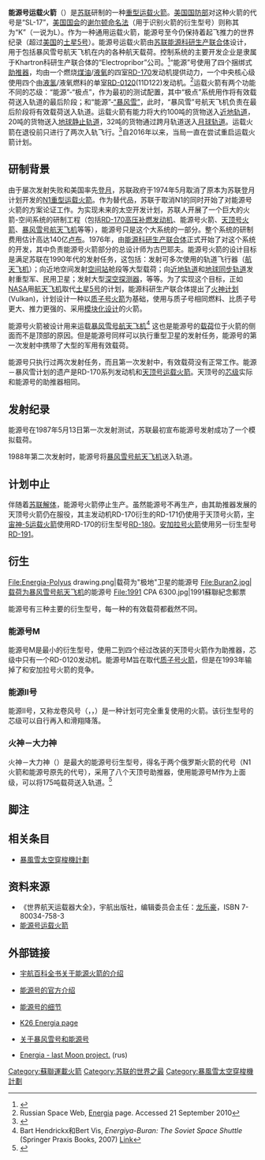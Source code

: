 {{noteTA
|1=zh-cn:能源号; zh-tw:能量號;
|2=zh-cn:能源II号; zh-tw:能量II號;
|3=zh-cn:宇宙神-5运载火箭; zh-tw:擎天神五號運載火箭;
|4=zh-cn:德尔塔-4运载火箭; zh-tw:三角洲四號號運載火箭;
|5=zh-hans:拜科努尔; zh-hant:白寇努爾;
|6=zh-hans:航天; zh-hant:太空;
|7=zh-hans:土星5号; zh-hant:農神五號;
|8=zh-hans:航天飞机; zh-hant:太空梭;
|9=zh-hans:空间; zh-hant:太空;
|10=zh-hans:模块; zh-hant:模組;
|11=zh-hans:助推级; zh-hant:輔助火箭;
}}
{{Infobox rocket
|image            = [[File:Energia_buran.jpg|319px]]
|caption          = 能量號運載火箭的模型
|name             = 能量號運載火箭<br>{{lang|ru|Энергия}}
|function         = [[重型運載火箭|重型運載火箭]]
|manufacturer     = 能源科研生產聯合體
|country-origin   = {{USSR}}
|mass             = 2,400,000公斤(5,291,408磅)
|height           =60公尺
|stages           = 1
|capacities       = 
  {{Infobox Rocket/Payload|location=[[低地軌道|LEO]]|mass=100,000 kg<ref name="EnergiaOffSite">[http://www.energia.ru/english/energia/launchers/vehicle_energia.html Launch vehicle "Energia" Official Site]</ref>}}
  {{Infobox Rocket/Payload|location=[[地球同步軌道|GSO]]|mass=20,000 kg <ref name="EnergiaOffSite" />}}
  {{Infobox Rocket/Payload|location=[[地月转移|TLI]]|mass=32,000 kg <ref name="EnergiaOffSite" />}}
|status           = 退役
|sites            = 拜科努尔航天发射场
|launches         = 2次
|success          = 1次
|fail          = 0
|partial          = 1次
|first             = 1987年5月15日
|last              = 1988年11月15日
|stagedata         =
  {{Infobox Rocket/Stage
  |type       =  booster
  |name       =  [[天頂-1|天頂-1]]
  |number     =  2、4、6、8(隨發射任務的要求而變化)
  |engines    =  1 [[RD-170|RD-170]]  
  |nozzles    =  4 [[RD-170|RD-170]] 
  |thrust     =  29,000-32,000 千牛頓(總推力)<ref name=link1>Data for stages is based on thrust of the engines of the stage in vacuum of space.</ref>
  |SI         =  309秒(海平面)-338秒(真空) 
  |burntime   =  
  |fuel       =  [[煤油|煤油]]/[[液態氧|液態氧]]
  }}
  {{Infobox Rocket/Stage
  |type       =  Stage
  |stageno    =  核心火箭
  |engines    =  4 [[RD-0120|RD-0120]]
  |nozzles    =  1
  |thrust     =  5,800千牛頓(海平面)-7,500千牛頓(真空) <ref name=link1/>
  |SI         =  359秒(海平面)-454秒(真空) 
  |burntime   =  480-500 秒
  |fuel       =  [[液態氫|液態氫]]/[[液態氧|液態氧]]
  }}
}}

'''能源号运载火箭'''（{{lang-ru|Энергия}}）是[[苏联|苏联]]研制的一种[[重型運載火箭|重型运载火箭]]。[[美国国防部|美国国防部]]对这种火箭的代号是“SL-17”，[[美国国会|美国国会]]的[[谢尔顿命名法|谢尔顿命名法]]（用于识别火箭的衍生型号）则称其为“K”（一说为L）。作为一种通用运载火箭，能源号至今仍保持着起飞推力的世界纪录（超过[[美国|美国]]的[[土星5号|土星5号]]）。能源号运载火箭由[[科罗廖夫能源火箭航天集团|苏联能源科研生产联合体]]设计，用于包括暴风雪号航天飞机在内的各种航天载荷。控制系统的主要开发企业是隶属于Khartron科研生产联合体的“Electropribor”公司。<ref>{{Cite web|title=Krivonosov, Khartron: Computers for rocket guidance systems|url=http://web.mit.edu/slava/space/essays/essay-krivonosov.htm|access-date=2021-07-24|work=web.mit.edu}}</ref>“能源”号使用了四个捆绑式[[火箭助推器|助推器]]，均由一个燃烧[[煤油|煤油]]/[[液氧|液氧]]的四室[[RD-170火箭发动机|RD-170]]发动机提供动力，一个中央核心级使用四个由[[液氢|液氢]]/液氧燃料的单室[[RD-0120|RD-0120]](11D122)发动机。<ref>Russian Space Web, [http://www.russianspaceweb.com/energia.html Energia] page. Accessed 21 September 2010</ref>运载火箭有两个功能不同的芯级：“能源”-“极点”，作为最初的测试配置，其中“极点”系统用作将有效载荷送入轨道的最后阶段；和“能源”-[[暴風雪太空梭計畫|“暴风雪”]]，此时，“暴风雪”号航天飞机负责在最后阶段将有效载荷送入轨道。运载火箭有能力将大约100吨的货物送入[[近地轨道|近地轨道]]，20吨的货物送入[[地球靜止軌道|地球静止轨道]]，32吨的货物通过跨月轨道送入[[月球軌道|月球轨道]]。运载火箭在退役前只进行了两次入轨飞行。<ref>{{Cite journal|title=The Origins and Evolution of the Energiya Rocket Family|author=B. Hendrickx|url=http://dx.doi.org/10.1023/a:1016582308525|date=2002|journal=Origins of Life and Evolution of the Biosphere|issue=3|doi=10.1023/a:1016582308525|volume=32|pages=275–278|issn=0169-6149}}</ref>自2016年以来，当局一直在尝试重启运载火箭计划。

==研制背景==

由于屡次发射失败和美国率先[[阿波罗计划|登月]]，苏联政府于1974年5月取消了原本为苏联登月计划开发的[[N1运载火箭|N1重型运载火箭]]。作为替代品，苏联于取消N1的同时开始了对能源号火箭的方案论证工作。为实现未来的太空开发计划，苏联人开展了一个巨大的火箭-空间系统的研制工程（包括[[RD-170|RD-170]][[高压补燃发动机|高压补燃发动机]]、能源号火箭、[[天顶号火箭|天顶号火箭]]、[[暴风雪号航天飞机|暴风雪号航天飞机]]等等），能源号只是这个大系统的一部分。整个系统的研制费用估计高达140亿[[卢布|卢布]]。1976年，由[[能源科研生产联合体|能源科研生产联合体]]正式开始了对这个系统的开发，其中负责能源号火箭部分的总设计师为古巴耶夫。能源号火箭的设计目标是满足苏联在1990年代的发射任务，这包括：发射可多次使用的轨道飞行器（[[航天飞机|航天飞机]]）；向近地空间发射[[空间站|空间站]]舱段等大型载荷；向[[近地轨道|近地轨道]]和[[地球同步轨道|地球同步轨道]]发射重型军、民用卫星；发射大型[[深空探测器|深空探测器]]，等等。为了实现这个目标，正如[[NASA|NASA]]用[[航天飞机|航天飞机]]取代[[土星5号|土星5号]]的计划，能源科研生产联合体提出了[[火神计划|火神计划]](Vulkan)，计划设计一种以[[质子号火箭|质子号火箭]]为基础，使用与质子号相同燃料、比质子号更大、推力更强的、采用[[模块化设计|模块化设计]]的火箭。

能源号火箭被设计用来运载[[暴风雪号航天飞机|暴风雪号航天飞机]]<ref>Bart Hendrickx和Bert Vis, ''Energiya-Buran: The Soviet Space Shuttle'' (Springer Praxis Books, 2007) [http://www.amazon.com/Energiya-Buran-Soviet-Shuttle-Springer-Exploration/dp/0387698485 Link]</ref> 这也是能源号的[[载荷|载荷]]位于火箭的侧面而不是顶部的原因。但是能源号同样可以执行重型卫星的发射任务，能源号的第一次发射中携带了大型的军用有效载荷。

能源号只执行过两次发射任务，而且第一次发射中，有效载荷没有正常工作。能源－暴风雪计划的遗产是RD-170系列发动机和[[天顶号运载火箭|天顶号运载火箭]]。天顶号的[[芯级|芯级]]实际和能源号的助推器相同。

==发射纪录==
能源号在1987年5月13日第一次发射测试，苏联最初宣布能源号发射成功了一个模拟载荷。

1988年第二次发射时，能源号将[[暴风雪号航天飞机|暴风雪号航天飞机]]送入轨道。

==计划中止==
伴随着[[苏联解体|苏联解体]]，能源号火箭停止生产。虽然能源号不再生产，由其助推器发展的天顶号火箭仍在服役，其主发动机RD-170衍生的RD-171仍使用于天顶号火箭，[[宇宙神-5运载火箭|宇宙神-5运载火箭]]使用RD-170的衍生型号[[RD-180|RD-180]]。[[安加拉号火箭|安加拉号火箭]]使用另一衍生型号[[RD-191|RD-191]]。

==衍生==
<gallery>
File:Energia-Polyus drawing.png|载荷为"极地"卫星的能源号
File:Buran2.jpg|载荷为[[暴风雪号航天飞机|暴风雪号航天飞机]]的能源号
File:1991 CPA 6300.jpg|1991蘇聯紀念郵票
</gallery>
能源号有三种主要的衍生型号，每一种的有效载荷都截然不同。

===能源号M===
能源号M是最小的衍生型号，使用二到四个经过改装的天顶号火箭作为助推器，芯级中只有一个RD-0120发动机。能源号M旨在取代[[质子号火箭|质子号火箭]]，但是在1993年输掉了和安加拉号火箭的竞争。

===能源II号===
能源II号，又称龙卷风号（{{lang|ru|Ураган}}，{{lang|ru-LATN|Uragan}}，{{lang|en|Hurricane}}）是一种计划可完全重复使用的火箭。该衍生型号的芯级可以自行再入和滑翔降落。

===火神－大力神===
火神－大力神（{{lang|en|Vulkan-Hercules}}）是最大的能源号衍生型号，得名于两个俄罗斯火箭的代号（N1火箭和能源号原先的代号），采用了八个天顶号助推器，使用能源号M作为上面级，可以将175吨载荷送入轨道。<ref>{{cite book
  |last=Godwin
  |first=Robert
  |title=Russian Spacecraft
  |publisher=[[Apogee_Books|Apogee Books]]
  | series = Space Pocket Reference Guides
  |year=2006
  |isbn=1-894959-39-6
  |pages=59 }}
</ref>

==脚注 ==
{{reflist}}

==相关条目==
*[[暴風雪太空穿梭機計劃|暴風雪太空穿梭機計劃]]

==资料来源==
*《世界航天运载器大全》，宇航出版社，编辑委员会主任：[[龙乐豪|龙乐豪]]，ISBN 7-80034-758-3
*[https://web.archive.org/web/20100127051050/http://www.russianspaceweb.com/energia.html 能源号运载火箭]

==外部链接==
{{Commons category|Energia (rocket)}}
*{{en}}[https://web.archive.org/web/20080326235830/http://www.astronautix.com/lvs/energia.htm 宇航百科全书关于能源火箭的介绍]
*{{en}}[http://www.energia.ru/english/energia/launchers/vehicle_energia.html 能源号的官方介绍] {{Wayback|url=http://www.energia.ru/english/energia/launchers/vehicle_energia.html |date=20160303172607 }}
*{{en}}[http://www.buran-energia.com/energia/energia-desc.php 能源号的细节]
*{{en}}[http://k26.com/buran/index.html K26 Energia page] {{Wayback|url=http://k26.com/buran/index.html |date=20080321122454 }}
*{{ru}}[http://www.buran.ru/htm/rocket.htm 关于暴风雪号和能源号]
*{{ru}}[http://kuasar.narod.ru/history/ussr-moon-program/energia.htm Energia - last Moon project.] (rus)
{{Russian launch vehicles}}
{{ELVs}}

[[Category:蘇聯運載火箭|Category:蘇聯運載火箭]]
[[Category:苏联的世界之最|Category:苏联的世界之最]]
[[Category:暴風雪太空穿梭機計劃|Category:暴風雪太空穿梭機計劃]]